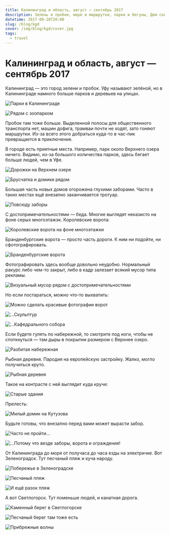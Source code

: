 ```yaml
---
title: Калининград и область, август — сентябрь 2017
description: Зелень и пробки, море и маршрутки, парки и бегуны, Дом советов и разруха, старая архитектура и пародия на европейскую застройку.
datetime: 2017-09-28T20:00
slug: /blog/kgd
cover: /img/blog/kgd/cover.jpg
tags:
  - travel
---
```


# Калининград и область, август — сентябрь 2017

Калининград — это город зелени и пробок. Уфу называют зелёной, но в Калининграде намного больше парков и деревьев на улицах.

![Парки в Калининграде](/img/blog/kgd/1.jpg)

![Рядом с зоопарком](/img/blog/kgd/2.jpg)

Пробок там тоже больше. Выделенной полосы для общественного транспорта нет, машин дофига, трамваи почти не ходят, зато гоняют маршрутки. Из-за всего этого добраться куда-то в час-пик превращается в приключение.

В городе есть приятные места. Например, парк около Верхнего озера ничего. Видимо, из-за большого количества парков, здесь бегает больше людей, чем в Уфе.

![Дорожки на Верхнем озере](/img/blog/kgd/3.jpg)

![Брусчатка и домики рядом](/img/blog/kgd/4.jpg)

Большая часть новых домов огорожена глухими заборами. Часто в таких местах ещё внезапно заканчивается тротуар.

![Повсюду заборы](/img/blog/kgd/5.jpg)

С достопримечательностями — беда. Многие выглядят неказисто на фоне серых многоэтажэк. Королевские ворота:

![Королевские ворота на фоне многоэтажки](/img/blog/kgd/6.jpg)

Бранденбургские ворота — просто часть дороги. К ним ни подойти, ни сфотографировать.

![Бранденбургские ворота](/img/blog/kgd/7.jpg)

Фотографировать здесь вообще довольно неудобно. Нормальный ракурс либо чем-то закрыт, либо в кадр залезает всякий мусор типа рекламы.

![Визуальный мусор рядом с достопримечательностями](/img/blog/kgd/8.jpg)

Но если постараться, можно что-то выхватить:

![Можно сделать красивые фотографии ворот](/img/blog/kgd/9.jpg)

![...Скульптур](/img/blog/kgd/9_1.jpg)

![...Кафедрального собора](/img/blog/kgd/10.jpg)

Если будете гулять по набережной, то смотрите под ноги, чтобы не споткнуться — там дыры в покрытии размером с Верхнее озеро.

![Разбитая набережная](/img/blog/kgd/11.jpg)

Рыбная деревня. Пародия на европейскую застройку. Жалко, могло получиться круто.

![Рыбная деревня](/img/blog/kgd/13.jpg)

Такое на контрасте с ней выглядит куда круче:

![Старые здания](/img/blog/kgd/15.jpg)

Прелесть:

![Милый домик на Кутузова](/img/blog/kgd/16.jpg)

Будьте готовы, что внезапно перед вами может вырасти забор.

![Часто не пройти...](/img/blog/kgd/17.jpg)

![...Потому что везде заборы, ворота и ограждения!](/img/blog/kgd/18.jpg)

От Калининграда до моря от получаса до часа езды на электричке. Вот Зеленоградск. Тут песчаный пляж и куча народу.

![Побережье в Зеленоградске](/img/blog/kgd/19.jpg)

![Песчаный пляж](/img/blog/kgd/20.jpg)

![И ещё разок пляж](/img/blog/kgd/21.jpg)

А вот Светлогорск. Тут поменьше людей, и канатная дорога.

![Каменный берег в Светлогорске](/img/blog/kgd/22.jpg)

![Песчаный берег там тоже есть](/img/blog/kgd/cover.jpg)

![Прибрежные волны](/img/blog/kgd/24.jpg)
